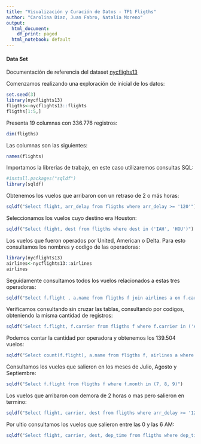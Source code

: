 ---
title: "Visualización y Curación de Datos - TP1 Fligths"
author: "Carolina Diaz, Juan Fabro, Natalia Moreno"
output:
  html_document:
    df_print: paged
  html_notebook: default
---

#### Data Set

Documentación de referencia del dataset [nycflighs13](https://www.rdocumentation.org/packages/nycflights13/versions/1.0.0)

Comenzamos realizando una exploración de inicial de los datos:

```{r}
set.seed(3)
library(nycflights13)
fligths<-nycflights13::flights
fligths[1:5,]
```

Presenta 19 columnas con 336.776 registros:

```{r}
dim(fligths)
```

Las columnas son las siguientes:

```{r}
names(flights)
```

Importamos la librerias de trabajo, en este caso utilizaremos consultas SQL:

```{r}
#install.packages("sqldf")
library(sqldf)
```

Obtenemos los vuelos que arribaron con un retraso de 2 o más horas:

```{r}
sqldf("Select flight, arr_delay from fligths where arr_delay >= '120'")
```

Seleccionamos los vuelos cuyo destino era Houston:

```{r}
sqldf("Select flight, dest from fligths where dest in ('IAH', 'HOU')")
```

Los vuelos que fueron operados por United, American o Delta. Para esto consultamos los nombres y codigo de las operadoras:

```{r}
library(nycflights13)
airlines<-nycflights13::airlines
airlines
```

Seguidamente consultamos todos los vuelos relacionados a estas tres operadoras:

```{r}
sqldf("Select f.flight , a.name from fligths f join airlines a on f.carrier = a.carrier where a.name in ('United Air Lines Inc.', 'American Airlines Inc.', 'Delta Air Lines Inc.')")
```

Verificamos consultando sin cruzar las tablas, consultando por codigos, obteniendo la misma cantidad de registros:

```{r}
sqldf("Select f.flight, f.carrier from fligths f where f.carrier in ('AA', 'DL', 'UA')")
```

Podemos contar la cantidad por operadora y obtenemos los 139.504 vuelos:

```{r}
sqldf("Select count(f.flight), a.name from fligths f, airlines a where f.carrier = a.carrier and a.name in ('United Air Lines Inc.', 'American Airlines Inc.', 'Delta Air Lines Inc.') group by a.name")
```


Consultamos los vuelos que salieron en los meses de Julio, Agosto y Septiembre:

```{r}
sqldf("Select f.flight from fligths f where f.month in (7, 8, 9)")
```

Los vuelos que arribaron con demora de 2 horas o mas pero salieron en termino:

```{r}
sqldf("Select flight, carrier, dest from fligths where arr_delay >= '120' and dep_delay ='0'")
```

Por ultio consultamos los vuelos que salieron entre las 0 y las 6 AM:

```{r}
sqldf("Select flight, carrier, dest, dep_time from fligths where dep_time between '0' and '600'")
```

